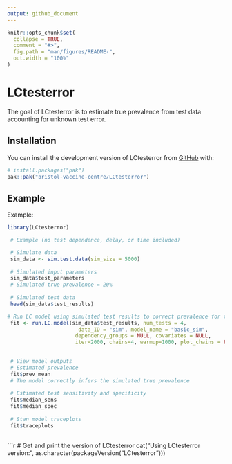 ```yaml
---
output: github_document
---
```


<!-- README.md is generated from README.Rmd. Please edit that file -->

```r
knitr::opts_chunk$set(
  collapse = TRUE,
  comment = "#>",
  fig.path = "man/figures/README-",
  out.width = "100%"
)
```

# LCtesterror

<!-- badges: start -->

<!-- badges: end -->

The goal of LCtesterror is to estimate true prevalence from test data accounting for unknown test error.

## Installation

You can install the development version of LCtesterror from [GitHub](https://github.com/) with:

``` r
# install.packages("pak")
pak::pak("bristol-vaccine-centre/LCtesterror")
```
<!-- Need to render `README.Rmd` regularly, to keep `README.md` up-to-date. `devtools::build_readme()` is handy for this. 
If adding plots need to commit and push resulting figure files, so they display on GitHub and CRAN.
Knits using installed version of LCtesterror.
Example eval = FALSE because takes a while to run. Changed to TRUE for manual knit.
-->

## Example

Example:

```r

library(LCtesterror)

 # Example (no test dependence, delay, or time included)

 # Simulate data
 sim_data <- sim.test.data(sim_size = 5000)
 
 # Simulated input parameters
 sim_data$test_parameters
 # Simulated true prevalence = 20%
 
 # Simulated test data
 head(sim_data$test_results)

# Run LC model using simulated test results to correct prevalence for test error
 fit <- run.LC.model(sim_data$test_results, num_tests = 4,
                       data_ID = "sim", model_name = "basic_sim",
                      dependency_groups = NULL, covariates = NULL,
                      iter=2000, chains=4, warmup=1000, plot_chains = FALSE)

 
 # View model outputs
 # Estimated prevalence
 fit$prev_mean
 # The model correctly infers the simulated true prevalence
 
 # Estimated test sensitivity and specificity 
 fit$median_sens
 fit$median_spec
 
 # Stan model traceplots
 fit$traceplots
 
```


```r
# Get and print the version of LCtesterror
cat("Using LCtesterror version:", as.character(packageVersion("LCtesterror")))


